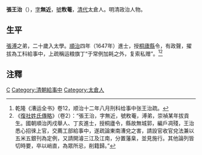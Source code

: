 '''張王治'''（{{bd|？||？||catIdx=Z張}}），[[表字|字]]'''無近'''，[[號|號]]'''敉菴'''，[[清代|清代]]太倉人。明清政治人物。
==生平==
[[張溥|張溥]]之弟，二十歲入太學。[[順治|順治]]四年（1647年）進士，授[[桐廬縣|桐廬縣]]令，有政聲，擢拔為工科給事中，上疏稱运粮旗丁“于常例加耗之外，复索私赠”。<ref>乾隆《漕运全书》卷12，顺治十二年八月刑科给事中张王治疏。</ref><ref>《[[復社姓氏傳略|復社姓氏傳略]]》（卷2）：“張王治，字無近，號敉菴，溥弟，崇禎某年拔貢生。國朝順治丙戍舉人、丁亥進士，授桐廬令，縣故無城郭，編戶凋殘，王治悉心招徠上官，交薦工部給事中，遂疏論東南漕兌之害，請設官收官兌法兼以五米五銀刊為定例，又請開濬三江及江南，分置藩臬，並見施行。其他論列皆切時要，卒以峭直，為眾所忌，削籍歸。”</ref>

== 注釋 ==
{{reflist}}
{{清朝人物小作品}}

{{start box}}
{{s-off}}
{{s-before|[[蔣克達|蔣克達]]|明朝知縣}}
{{s-title|清朝桐廬縣知縣|1647年－1653年}}
{{s-after|[[梁奇|梁奇]]}}
{{end box}}

{{順治四年丁亥科殿試金榜}}
[[Category:清朝桐廬縣知縣|C]]
[[Category:清朝給事中|Category:清朝給事中]]
[[Category:太倉人|Category:太倉人]]
